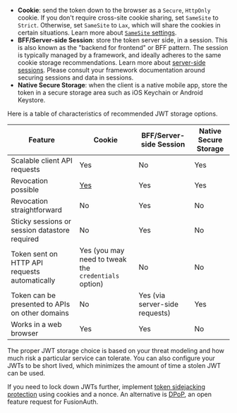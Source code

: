 ---
---
* **Cookie**: send the token down to the browser as a `Secure`, `HttpOnly` cookie. If you don't require cross-site cookie sharing, set `SameSite` to `Strict`. Otherwise, set `SameSite` to `Lax`, which will share the cookies in certain situations. Learn more about [`SameSite` settings](https://developer.mozilla.org/en-US/docs/Web/HTTP/Headers/Set-Cookie/SameSite).
* **BFF/Server-side Session**: store the token server side, in a session. This is also known as the "backend for frontend" or BFF pattern. The session is typically managed by a framework, and ideally adheres to the same cookie storage recommendations. Learn more about [server-side sessions](https://cheatsheetseries.owasp.org/cheatsheets/Session_Management_Cheat_Sheet.html). Please consult your framework documentation around securing sessions and data in sessions.
* **Native Secure Storage**: when the client is a native mobile app, store the token in a secure storage area such as iOS Keychain or Android Keystore.

Here is a table of characteristics of recommended JWT storage options.

| Feature                                              | Cookie                                               | BFF/Server-side Session        | Native Secure Storage          |
|------------------------------------------------------|------------------------------------------------------|--------------------------------|--------------------------------|
| Scalable client API requests                         | Yes                                                  | No                             | Yes |
| Revocation possible                                  | [Yes](/learn/expert-advice/tokens/revoking-jwts)     | Yes                            | Yes |
| Revocation straightforward                           | No                                                   | Yes                            | No  |
| Sticky sessions or session datastore required        | No                                                   | Yes                            | No  |
| Token sent on HTTP API requests automatically        | Yes (you may need to tweak the `credentials` option) | No                             | No  |
| Token can be presented to APIs on other domains      | No                                                   | Yes (via server-side requests) | Yes |
| Works in a web browser                               | Yes                                                  | Yes                            | No  |

The proper JWT storage choice is based on your threat modeling and how much risk a particular service can tolerate. You can also configure your JWTs to be short lived, which minimizes the amount of time a stolen JWT can be used.

If you need to lock down JWTs further, implement [token sidejacking protection](https://cheatsheetseries.owasp.org/cheatsheets/JSON_Web_Token_for_Java_Cheat_Sheet.html#token-sidejacking) using cookies and a nonce. An alternative is [DPoP](https://github.com/FusionAuth/fusionauth-issues/issues/1679), an open feature request for FusionAuth.
